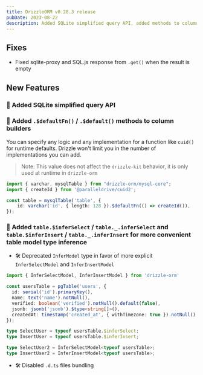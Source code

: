 ```yaml
---
title: DrizzleORM v0.28.3 release
pubDate: 2023-08-22
description: Added SQLite simplified query API, added methods to column builders and to table model type inference. Fixed sqlite-proxy and SQL.js response from .get() when the result is empty.
---
```


## Fixes

- Fixed sqlite-proxy and SQL.js response from `.get()` when the result is empty

## New Features

### 🎉 Added SQLite simplified query API

### 🎉 Added `.$defaultFn()` / `.$default()` methods to column builders

You can specify any logic and any implementation for a function like `cuid()` for runtime defaults. Drizzle won't limit you in the number of implementations you can add.

> Note: This value does not affect the `drizzle-kit` behavior, it is only used at runtime in `drizzle-orm`

```ts copy
import { varchar, mysqlTable } from "drizzle-orm/mysql-core";
import { createId } from '@paralleldrive/cuid2';

const table = mysqlTable('table', {
	id: varchar('id', { length: 128 }).$defaultFn(() => createId()),
});
```

### 🎉 Added `table.$inferSelect` / `table._.inferSelect` and `table.$inferInsert` / `table._.inferInsert` for more convenient table model type inference

- 🛠 Deprecated `InferModel` type in favor of more explicit `InferSelectModel` and `InferInsertModel`

```ts copy
import { InferSelectModel, InferInsertModel } from 'drizzle-orm'

const usersTable = pgTable('users', {
  id: serial('id').primaryKey(),
  name: text('name').notNull(),
  verified: boolean('verified').notNull().default(false),
  jsonb: jsonb('jsonb').$type<string[]>(),
  createdAt: timestamp('created_at', { withTimezone: true }).notNull().defaultNow(),
});

type SelectUser = typeof usersTable.$inferSelect;
type InsertUser = typeof usersTable.$inferInsert;

type SelectUser2 = InferSelectModel<typeof usersTable>;
type InsertUser2 = InferInsertModel<typeof usersTable>;
```

- 🛠 Disabled `.d.ts` files bundling
